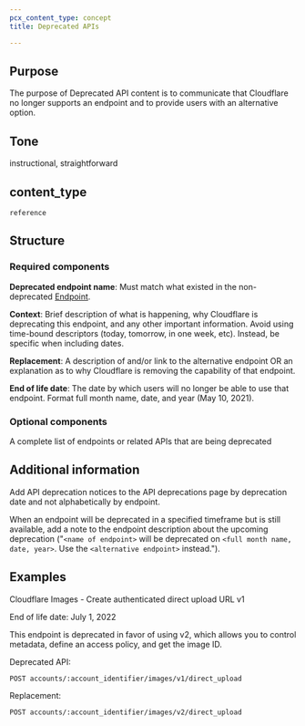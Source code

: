 ```yaml
---
pcx_content_type: concept
title: Deprecated APIs

---
```


## Purpose

The purpose of Deprecated API content is to communicate that Cloudflare no longer supports an endpoint and to provide users with an alternative option.

## Tone

instructional, straightforward

## content\_type

`reference`

## Structure

### Required components

**Deprecated endpoint name**: Must match what existed in the non-deprecated [Endpoint](/style-guide/api-content-strategy/api-content-types/endpoints/).

**Context**:  Brief description of what is happening, why Cloudflare is deprecating this endpoint, and any other important information. Avoid using time-bound descriptors (today, tomorrow, in one week, etc). Instead, be specific when including dates.

**Replacement**: A description of and/or link to the alternative endpoint OR an explanation as to why Cloudflare is removing the capability of that endpoint.

**End of life date**: The date by which users will no longer be able to use that endpoint. Format full month name, date, and year (May 10, 2021).

### Optional components

A complete list of endpoints or related APIs that are being deprecated

## Additional information

Add API deprecation notices to the API deprecations page by deprecation date and not alphabetically by endpoint.

When an endpoint will be deprecated in a specified timeframe but is still available, add a note to the endpoint description about the upcoming deprecation ("`<name of endpoint>` will be deprecated on `<full month name, date, year>`. Use the `<alternative endpoint>` instead.").

## Examples

Cloudflare Images - Create authenticated direct upload URL v1

End of life date: July 1, 2022

This endpoint is deprecated in favor of using v2, which allows you to control metadata, define an access policy, and get the image ID.

Deprecated API:

`POST accounts/:account_identifier/images/v1/direct_upload`

Replacement:

`POST accounts/:account_identifier/images/v2/direct_upload`
